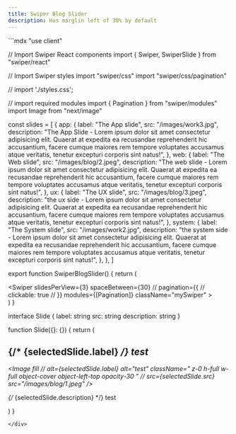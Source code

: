 ```yaml
---
title: Swiper Blog Slider
description: Has marglin left of 30% by default
---
```



<div style={{height: '300px', overflowY: 'visible', overflowX: 'hidden', marginBottom: '2rem'}}>
```mdx
"use client"

// Import Swiper React components
import { Swiper, SwiperSlide } from "swiper/react"

// Import Swiper styles
import "swiper/css"
import "swiper/css/pagination"

// import './styles.css';

// import required modules
import { Pagination } from "swiper/modules"
import Image from "next/image"

const slides = [
  {
    app: {
      label: "The App slide",
      src: "/images/work3.jpg",
      description:
        "The App Slide - Lorem ipsum dolor sit amet consectetur adipisicing elit. Quaerat at expedita ea recusandae reprehenderit hic accusantium, facere cumque maiores rem tempore voluptates accusamus atque veritatis, tenetur excepturi corporis sint natus!",
    },
    web: {
      label: "The Web slide",
      src: "/images/blog/2.jpeg",
      description:
        "The web slide - Lorem ipsum dolor sit amet consectetur adipisicing elit. Quaerat at expedita ea recusandae reprehenderit hic accusantium, facere cumque maiores rem tempore voluptates accusamus atque veritatis, tenetur excepturi corporis sint natus!",
    },
    ux: {
      label: "The UX slide",
      src: "/images/blog/3.jpeg",
      description:
        "the ux side - Lorem ipsum dolor sit amet consectetur adipisicing elit. Quaerat at expedita ea recusandae reprehenderit hic accusantium, facere cumque maiores rem tempore voluptates accusamus atque veritatis, tenetur excepturi corporis sint natus!",
    },
    system: {
      label: "The System slide",
      src: "/images/work2.jpg",
      description:
        "the system side - Lorem ipsum dolor sit amet consectetur adipisicing elit. Quaerat at expedita ea recusandae reprehenderit hic accusantium, facere cumque maiores rem tempore voluptates accusamus atque veritatis, tenetur excepturi corporis sint natus!",
    },
  },
]

export function SwiperBlogSlider() {
  return (
    <div className="w-full">
      <div className="ml-[30%]">
        <Swiper
          slidesPerView={3}
          spaceBetween={30}
          // pagination={{
          //   clickable: true
          // }}
          modules={[Pagination]}
          className="mySwiper"
        >
          <SwiperSlide>
            <Slide />
          </SwiperSlide>
          <SwiperSlide>
            <Slide />
          </SwiperSlide>
          <SwiperSlide>
            <Slide />
          </SwiperSlide>
          <SwiperSlide>
            <Slide />
          </SwiperSlide>
          <SwiperSlide>
            <Slide />
          </SwiperSlide>
          <SwiperSlide>
            <Slide />
          </SwiperSlide>
          <SwiperSlide>
            <Slide />
          </SwiperSlide>
          <SwiperSlide>
            <Slide />
          </SwiperSlide>
          <SwiperSlide>
            <Slide />
          </SwiperSlide>
        </Swiper>
      </div>
    </div>
  )
}

interface Slide {
  label: string
  src: string
  description: string
}

function Slide({}: {}) {
  return (
    <div className="flex h-96 flex-col bg-white   ">
      <div className="flex h-full  flex-col ">
        <div className="relative flex h-1/2 w-full">
          <h2 className="flex self-end p-4 text-left text-xl font-bold ">
            {/* {selectedSlide.label} */}
            test
          </h2>
          <Image
            fill
            // alt={selectedSlide.label}
            alt="test"
            className=" z-0 h-full w-full   object-cover object-left-top opacity-30 "
            // src={selectedSlide.src}
            src="/images/blog/1.jpeg"
          />
        </div>
        <p className=" h-20 border-t p-4 ">
          {/* {selectedSlide.description} */}
          test
        </p>
      </div>
    </div>
  )
}

```
</div>





